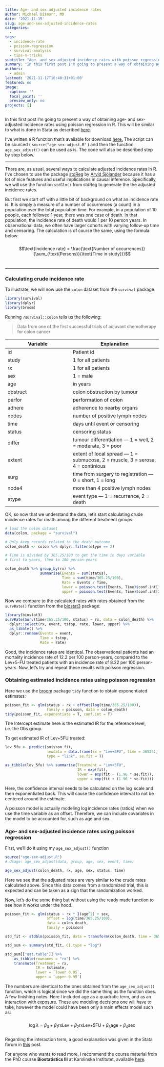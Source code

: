 ```yaml
---
title: Age- and sex adjusted incidence rates
author: Michael Dismorr, MD
date: '2021-11-15'
slug: age-and-sex-adjusted-incidence-rates
categories: 
  - 
tags: 
  - incidence-rate
  - poisson-regression
  - survival-analysis
  - tips-n-tricks
subtitle: "Age- and sex-adjusted incidence rates with poisson regression in R"
summary: "In this first post I'm going to present a way of obtaining age- and sex-adjusted incidence rates using poisson regression in R. This will be similar to what is done in stata as described [here](https://www.statalist.org/forums/forum/general-stata-discussion/general/1431921-age-adjusted-rates-using-a-poisson-regression)"
authors: 
  - admin
lastmod: '2021-11-17T10:40:31+01:00'
featured: no
image:
  caption: ''
  focal_point: ''
  preview_only: no
projects: []
---
```

In this first post I'm going to present a way of obtaining age- and sex-adjusted incidence rates using poisson regression in R. This will be similar to what is done in Stata as described [here](https://www.statalist.org/forums/forum/general-stata-discussion/general/1431921-age-adjusted-rates-using-a-poisson-regression).

I've written a R function that's available for download [here.](age_sex_adjust.R) The script can be sourced ( `source("age-sex-adjust.R"` ) and then the function `age_sex_adjust()` can be used as is. The code will also be described step by step below.

***

There are, as usual, several ways to calculate adjusted incidence rates in R. I've chosen to use the package [stdReg](https://cran.r-project.org/package=stdReg) by [Arvid Sjölander](https://www.meb.ki.se/sites/arvsjo/) because it has a lot of nice features and useful implications in causal inference. Specifically, we will use the function `stdGlm()` from stdReg to generate the the adjusted incidence rates. 


But first we start off with a little bit of background on what an incidence rate is. It is simply a measure of a number of occurrences (a count) in a population over the total population time. For example, in a population of 10 people, each followed 1 year, there was one case of death. In that population, the incidence rate of death would 1 per 10 person years. In observational data, we often have larger cohorts with varying follow-up time and censoring.  The calculation is of course the same, using the formula below:   
<br>
$$\text{Incidence rate} = \frac{\text{Number of occurrences}}{\sum_{\text{Persons}}{\text{Time in study}}}$$
<br>
  

***

### Calculating crude incidence rate  

To illustrate, we will now use the `colon` dataset from the `survival` package. 


```r
library(survival)
library(dplyr)
library(broom)
```

Running `?survival::colon` tells us the following:

> Data from one of the first successful trials of adjuvant chemotherapy for colon cancer  

Variable | Explanation
-------- | -----------
id | Patient id
study | 1 for all patients
rx | 1 for all patients
sex | 1 = male  
age | in years  
obstruct |colon obstruction by tumour  
perfor | performation of colon  
adhere | adherence to nearby organs  
nodes | number of positive lymph nodes  
time | days until event or censoring  
status | censoring status  
differ | tumour differentiation --- 1 = well, 2 = moderate, 3 = poor  
extent | extent of local spread --- 1 = submucosa, 2 = muscle, 3 = serosa, 4 = continious  
surg | time from surgery to registration --- 0 = short, 1 = long  
node4 | more than 4 positive lymph nodes  
etype | event type --- 1 = recurrence, 2 = death  

OK, so now that we understand the data, let's start calculating crude incidence rates for death among the different treatment groups:    

```r
# load the colon dataset
data(colon, package = "survival") 

# Only keep records related to the death outcome
colon_death <- colon %>% dplyr::filter(etype == 2) 

# Time is divided by 365.25/100 to get the time in days variable 
# first to years, then to 100 person-years

colon_death %>% group_by(rx) %>% 
                summarise(Events = sum(status), 
                          Time = sum(time/365.25/100), 
                          Rate = Events / Time, 
                          lower = poisson.test(Events, Time)$conf.int[1], 
                          upper = poisson.test(Events, Time)$conf.int[2])
```
Now we compare to the calculated rates with rates obtained from the `survRate()` function from the [biostat3](https://cran.r-project.org/package=biostat3) package:

```r

library(biostat3)
survRate(Surv(time/365.25/100, status) ~ rx, data = colon_death) %>% 
  dplyr::select(rx, event, tstop, rate, lower, upper) %>% 
  as_tibble() %>% 
  dplyr::rename(Events = event, 
                Time = tstop, 
                Rate = rate)

```
  
Good, the incidence rates are identical. The observational patients had an mortality incidence rate of 12.2 per 100 person-years, compared to the Lev+5-FU treated patients with an incidence rate of 8.22 per 100 person-years. Now, let's try and repeat these results with poisson regression. 


### Obtaining estimated incidence rates using poisson regression
  
  

Here we use the [broom](https://broom.tidymodels.org/) package `tidy` function to obtain exponentiated estimates:
  
  
```r
poisson_fit <- glm(status ~ rx + offset(log(time/365.25/100)), 
                   family = poisson, data = colon_death)
tidy(poisson_fit, exponentiate = T, conf.int = T)
```
The Intercept estimate here is the estimated IR for the reference level, i.e. the Obs group. 

To get estimated IR of Lev+5FU treated:

```r
lev_5fu <- predict(poisson_fit, 
                   newdata = data.frame(rx = "Lev+5FU", time = 36525), 
                   type = "link", se.fit = T)

as_tibble(lev_5fu) %>% summarise(Treatment = "Lev+5FU", 
                                 IR = exp(fit), 
                                 lower = exp(fit - (1.96 * se.fit)), 
                                 upper = exp(fit + (1.96 * se.fit)))

```
Here, the confidence interval needs to be calculated on the $\log$ scale and then exponentiated back. This will cause the confidence interval to not be centered around the estimate.  

A poisson model is actually modeling $\log\text{incidence rates (ratios)}$ when we use the time variable as an offset. Therefore, we can include covariates in the model to be accounted for, such as age and sex.

### Age- and sex-adjusted incidence rates using poisson regression

First, we'll do it using my `age_sex_adjust()` function

```r
source("age-sex-adjust.R")
# Usage: age_sex_adjust(data, group, age, sex, event, time)

age_sex_adjust(colon_death, rx, age, sex, status, time)
```
Here we see that the adjusted rates are very similar to the crude rates calculated above. Since this data comes from a randomized trial, this is expected and can be taken as a sign that the randomization worked.  

Now, let's do the some thing but without using the ready made function to see how it works under the hood. 

```r
poisson_fit <- glm(status ~ rx * I(age^2) + sex, 
                   offset = log(time/365.25/100), 
                   data = colon_death, 
                   family = poisson)

std_fit <- stdGlm(poisson_fit, data = transform(colon_death, time = 36525), X = "rx")

std_sum <- summary(std_fit, CI.type = "log")

std_sum[["est.table"]] %>% 
    as_tibble(rownames = "rx") %>% 
    transmute(Treatment = rx, 
              IR = Estimate, 
              lower = `lower 0.95`, 
              upper = `upper 0.95`)

```
The numbers are identical to the ones obtained from the `age_sex_adjust()` function, which is logical since we did the same thing as the function does.  
A few finishing notes. Here I included age as a quadratic term, and as an interaction with exposure. These are modeling decisions one will have to take, however the model could have been only a main effects model such as:  
<br>
$$\log\lambda = \beta_0 + \beta_1\text{rxLev} + \beta_2\text{rxLev+5FU} + \beta_3\text{age} + \beta_4\text{sex}$$ 
<br>
Regarding the interaction term, a good explanation was given in the Stata forum in [this](https://www.statalist.org/forums/forum/general-stata-discussion/general/1431921-age-adjusted-rates-using-a-poisson-regression) post.  

For anyone who wants to read more, I recommend the course material from the PhD course **Biostatistics III** at Karolinska Institutet, available [here](https://biostat3.net).  



